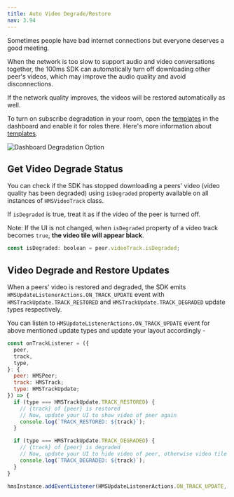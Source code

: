 ```yaml
---
title: Auto Video Degrade/Restore
nav: 3.94
---
```


Sometimes people have bad internet connections but everyone deserves a good meeting.

When the network is too slow to support audio and video conversations together, the 100ms SDK can automatically turn off downloading other peer's videos, which may improve the audio quality and avoid disconnections.

If the network quality improves, the videos will be restored automatically as well.

To turn on subscribe degradation in your room, open the [templates](https://dashboard.100ms.live/templates) in the dashboard and enable it for roles there. Here's more information about [templates](../foundation/templates-and-roles).

![Dashboard Degradation Option](/docs/v2/degradation.png)


## Get Video Degrade Status

You can check if the SDK has stopped downloading a peers' video (video quality has been degraded) using `isDegraded` property available on all instances of `HMSVideoTrack` class.

If `isDegraded` is true, treat it as if the video of the peer is turned off.

Note: If the UI is not changed, when `isDegraded` property of a video track becomes `true`, **the video tile will appear black**.

```js
const isDegraded: boolean = peer.videoTrack.isDegraded;
```


## Video Degrade and Restore Updates

When a peers' video is restored and degraded, the SDK emits `HMSUpdateListenerActions.ON_TRACK_UPDATE` event with `HMSTrackUpdate.TRACK_RESTORED` and `HMSTrackUpdate.TRACK_DEGRADED` update types respectively.

You can listen to `HMSUpdateListenerActions.ON_TRACK_UPDATE` event for above mentioned update types and update your layout accordingly -

```js
const onTrackListener = ({
  peer,
  track,
  type,
}: {
  peer: HMSPeer;
  track: HMSTrack;
  type: HMSTrackUpdate;
}) => {
  if (type === HMSTrackUpdate.TRACK_RESTORED) {
    // {track} of {peer} is restored
    // Now, update your UI to show video of peer again
    console.log(`TRACK_RESTORED: ${track}`);
  }

  if (type === HMSTrackUpdate.TRACK_DEGRADED) {
    // {track} of {peer} is degraded
    // Now, update your UI to hide video of peer, otherwise video tile will appear black
    console.log(`TRACK_DEGRADED: ${track}`);
  }
}

hmsInstance.addEventListener(HMSUpdateListenerActions.ON_TRACK_UPDATE, onTrackListener);
```
